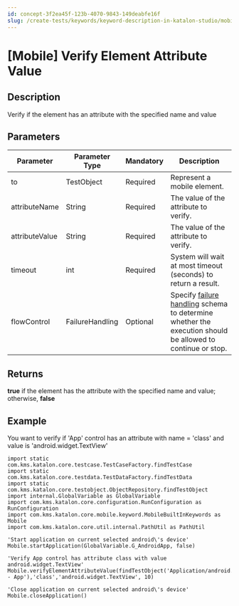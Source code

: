 ```yaml
---
id: concept-3f2ea45f-123b-4070-9843-149deabfe16f
slug: /create-tests/keywords/keyword-description-in-katalon-studio/mobile-keywords/mobile-verify-element-attribute-value
---
```


# \[Mobile\] Verify Element Attribute Value

## Description

Verify if the element has an attribute with the specified name and value

## Parameters

<table><tr><th>Parameter</th><th>Parameter Type</th><th>Mandatory</th><th>Description</th></tr><tbody><tr><td>to</td><td>TestObject</td><td>Required</td><td>Represent a mobile element.</td></tr><tr><td>attributeName</td><td>String</td><td>Required</td><td>The value of the attribute to verify.</td></tr><tr><td>attributeValue</td><td>String</td><td>Required</td><td>The value of the attribute to verify.</td></tr><tr><td>timeout</td><td>int</td><td>Required</td><td>System will wait at most timeout (seconds) to return a result.</td></tr><tr><td>flowControl</td><td>FailureHandling</td><td>Optional</td><td>Specify <a href="/maintain/configure-failure-handling-settings-in-katalon-studio" >failure handling</a> schema to determine whether the execution should be allowed to continue or stop.</td></tr></tbody></table>

## Returns

**true** if the element has the attribute with the specified name and value; otherwise, **false**

## Example

You want to verify if 'App' control has an attribute with name = 'class' and value is 'android.widget.TextView'

```
import static com.kms.katalon.core.testcase.TestCaseFactory.findTestCase
import static com.kms.katalon.core.testdata.TestDataFactory.findTestData
import static com.kms.katalon.core.testobject.ObjectRepository.findTestObject
import internal.GlobalVariable as GlobalVariable
import com.kms.katalon.core.configuration.RunConfiguration as RunConfiguration
import com.kms.katalon.core.mobile.keyword.MobileBuiltInKeywords as Mobile
import com.kms.katalon.core.util.internal.PathUtil as PathUtil

'Start application on current selected android\'s device'
Mobile.startApplication(GlobalVariable.G_AndroidApp, false)

'Verify App control has attribute class with value android.widget.TextView'
Mobile.verifyElementAttributeValue(findTestObject('Application/android.widget.TextView - App'),'class','android.widget.TextView', 10)

'Close application on current selected android\'s device'
Mobile.closeApplication()

```